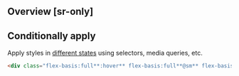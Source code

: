 ## Overview [sr-only]
<Overview/>

## Conditionally apply
Apply styles in [different states](/docs/states-and-queries) using selectors, media queries, etc.
```html
<div class="flex-basis:full**:hover** flex-basis:full**@sm** flex-basis:full**@dark** flex-basis:full**@print**">…</div>
```

